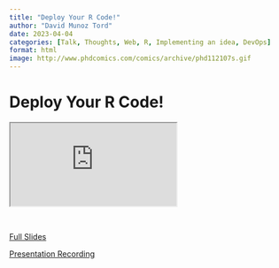 ```yaml
---
title: "Deploy Your R Code!"
author: "David Munoz Tord"
date: 2023-04-04
categories: [Talk, Thoughts, Web, R, Implementing an idea, DevOps]
format: html
image: http://www.phdcomics.com/comics/archive/phd112107s.gif
---
```


# Deploy Your R Code!

::: {.iframe-container}
<iframe class="iframe-responsive" scrolling="no" src="https://we-data-ch.github.io/Web_Deployment_With_R/R-Lunch#1"></iframe>
:::

<br>

<a href="https://we-data-ch.github.io/Web_Deployment_With_R/R-Lunch#1" class="btn btn-secondary">Full Slides</a>

<a href="https://unige.zoom.us/rec/share/bmPWK9YqdK9FI74DtVnhEgaca8isNWNkjwxjVP2TeRJ_TnRsRp3HpRb5DFuYQZXO.hBVyShgZ9SLyqESP" class="btn btn-secondary">Presentation Recording</a>
